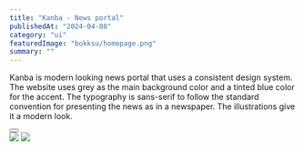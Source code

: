 ---
title: "Kanba - News portal"
publishedAt: "2024-04-08"
category: "ui"
featuredImage: "bokksu/homepage.png"
summary: ""
---

Kanba is modern looking news portal that uses a consistent design system. The website uses grey as the main background color and a tinted blue color for the accent. The typography is sans-serif to follow the standard convention for presenting the news as in a newspaper. The illustrations give it a modern look.

<div>
  <Button
    href="https://xd.adobe.com/view/8b91047c-f1f9-48bf-a9a6-35475774fa40-dec2/"
    title="View project"
    className="mt-4 mb-12"
  />
</div>

<div className="flex flex-col gap-y-8">
  <Image src="/projects/kanba/screenshot-1.png" width={1440} height={1000} />
  <Image src="/projects/kanba/homepage-1.png" width={1440} height={1000} />
</div>
